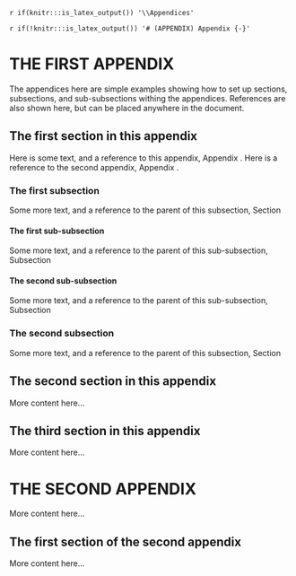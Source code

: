 <!-- The following code should appear at the beginning of the first appendix.
After that, all subsequent sections will be turned into appendices. -->

`r if(knitr:::is_latex_output()) '\\Appendices'`

`r if(!knitr:::is_latex_output()) '# (APPENDIX) Appendix {-}'`

# THE FIRST APPENDIX {#app:a}

The appendices here are simple examples showing how to set up sections, subsections, and sub-subsections withing the appendices. References are also shown here, but can be placed anywhere in the document.

## The first section in this appendix {#app:a-1}

Here is some text, and a reference to this appendix, Appendix \ref{app:a}.
Here is a reference to the second appendix, Appendix \ref{app:b}.

### The first subsection {#app:a-1-1}

Some more text, and a reference to the parent of this subsection, Section \ref{app:a-1}

#### The first sub-subsection {#app:a-1-1-1}

Some more text, and a reference to the parent of this sub-subsection, Subsection \ref{app:a-1-1}

#### The second sub-subsection {#app:a-1-1-2}

Some more text, and a reference to the parent of this sub-subsection, Subsection \ref{app:a-1-1}

### The second subsection {#app:a-1-2}

Some more text, and a reference to the parent of this subsection, Section \ref{app:a-1}

## The second section in this appendix {#app:a-2}

More content here...

## The third section in this appendix {#app:a-3}

More content here...


# THE SECOND APPENDIX {#app:b}

More content here...

## The first section of the second appendix {#app:b-1}

More content here...
